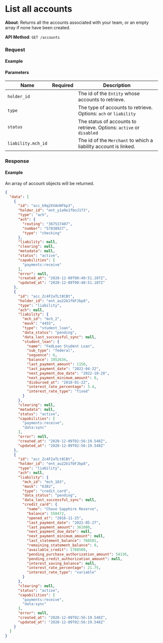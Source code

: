 
# List all accounts

**About**: Returns all the accounts associated with your team, or an empty array if none have been created.

**API Method**: `GET /accounts`

### Request

#### Example
<AccountsList />

#### Parameters

| Name               | Required | Description                                                         |
|--------------------|----------|---------------------------------------------------------------------|
| `holder_id`        |          | The id of the `Entity` whose accounts to retrieve.                  |
| `type`             |          | The type of accounts to retrieve. Options: `ach` or `liability`     |
| `status`           |          | The status of accounts to retrieve. Options: `active` or `disabled` |
| `liability.mch_id` |          | The id of the `Merchant` to which a liability account is linked.    |

### Response

#### Example

An array of account objects will be returned.

```json
{
  "data": [
    {
      "id": "acc_b9q2XVAnNFbp3",
      "holder_id": "ent_y1a9e1fbnJ1f3",
      "type": "ach",
      "ach": {
        "routing": "367537407",
        "number": "57838927",
        "type": "checking"
      },
      "liability": null,
      "clearing": null,
      "metadata": null,
      "status": "active",
      "capabilities": [
        "payments:receive"
      ],
      "error": null,
      "created_at": "2020-12-09T00:40:51.107Z",
      "updated_at": "2020-12-09T00:40:51.107Z"
    },
    {
      "id": "acc_Zc4F2aTLt8CBt",
      "holder_id": "ent_au22b1fbFJbp8",
      "type": "liability",
      "ach": null,
      "liability": {
        "mch_id": "mch_2",
        "mask": "4455",
        "type": "student_loan",
        "data_status": "pending",
        "data_last_successful_sync": null,
        "student_loan": {
          "name": "FedLoan Student Loan",
          "sub_type": "federal",
          "sequence": 6,
          "balance": 1952634,
          "last_payment_amount": 1150,
          "last_payment_date": "2022-04-22",
          "next_payment_due_date": "2022-10-28",
          "next_payment_minimum_amount": 0,
          "disbursed_at": "2018-01-22",
          "interest_rate_percentage": 3.4,
          "interest_rate_type": "fixed"
        }
      },
      "clearing": null,
      "metadata": null,
      "status": "active",
      "capabilities": [
        "payments:receive",
        "data:sync"
      ],
      "error": null,
      "created_at": "2020-12-09T02:56:19.548Z",
      "updated_at": "2020-12-09T02:56:19.548Z"
    },
    {
      "id": "acc_Zc4F2aTLt8CBt",
      "holder_id": "ent_au22b1fbFJbp8",
      "type": "liability",
      "ach": null,
      "liability": {
        "mch_id": "mch_183",
        "mask": "6382",
        "type": "credit_card",
        "data_status": "pending",
        "data_last_successful_sync": null,
        "credit_card": {
          "name": "Chase Sapphire Reserve",
          "balance": 550472,
          "opened_at": "2016-11-25",
          "last_payment_date": "2022-05-27",
          "last_payment_amount": 361000,
          "next_payment_due_date": null,
          "next_payment_minimum_amount": null,
          "last_statement_balance": 760501,
          "remaining_statement_balance": 0,
          "available_credit": 1788500,
          "pending_purchase_authorization_amount": 54136,
          "pending_credit_authorization_amount": null,
          "interest_saving_balance": null,
          "interest_rate_percentage": 21.75,
          "interest_rate_type": "variable"
        }
      },
      "clearing": null,
      "status": "active",
      "capabilities": [
        "payments:receive",
        "data:sync"
      ],
      "error": null,
      "created_at": "2020-12-09T02:56:19.548Z",
      "updated_at": "2020-12-09T02:56:19.548Z"
    }
  ]
}
```
